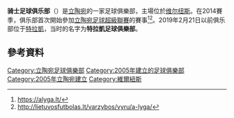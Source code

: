 {{NoteTA
|G1=足球
|T=zh-cn:骑士足球俱乐部;zh-hk:列達利亞爾足球會;zh-tw:騎士足球俱樂部;
|1=zh-cn:骑士;zh-hk:列達利亞爾;zh-tw:騎士;
}}
{{Infobox football club
| clubname   = 列達利亞爾
| image      = 
| fullname   = 列達利亞爾足球會<br/>{{lang|lt|Futbolo Klubas Riteriai}}
| founded    = 2005年
| ground     = {{le|LFF体育场|LFF Stadium}}
| capacity   = 5,400
| chairman   = Jan Nevoina
| manager    = 
| league     = [[立陶宛足球超級聯賽|立陶宛足球超級聯賽]]
| season     = 2021
| position   = 立陶超，第 6 位
| website    = http://fkriteriai.lt/
| pattern_la1 = 
| pattern_b1 = _svww1819t
| pattern_ra1 = 
| leftarm1 = e0f235
| body1 = e0f235
| rightarm1 = e0f235
| shorts1 = e0f235
| socks1 = e0f235
| pattern_la2 = 
| pattern_b2 = _mariupol1819h
| pattern_ra2 = 
| leftarm2 = 000055
| body2 = 000055
| rightarm2 = 000055
| shorts2 = 000055
| socks2 = 000055
}}
'''骑士足球俱乐部'''（{{lang-lt|Futbolo Klubas Riteriai}}）是[[立陶宛|立陶宛]]的一家足球俱樂部，主場位於[[维尔纽斯|维尔纽斯]]。在2014賽季，俱乐部首次開始參加[[立陶宛足球超級聯賽|立陶宛足球超級聯賽]]的賽事<ref>https://alyga.lt/</ref><ref>http://lietuvosfutbolas.lt/varzybos/vyru/a-lyga/</ref>。2019年2月21日以前俱乐部位于[[特拉凱|特拉凱]]，当时的名字为'''特拉凱足球俱樂部'''。

== 參考資料 ==
{{Reflist}}

[[Category:立陶宛足球俱樂部|Category:立陶宛足球俱樂部]]
[[Category:2005年建立的足球俱樂部|Category:2005年建立的足球俱樂部]]
[[Category:2005年立陶宛建立|Category:2005年立陶宛建立]]
[[Category:維爾紐斯|Category:維爾紐斯]]